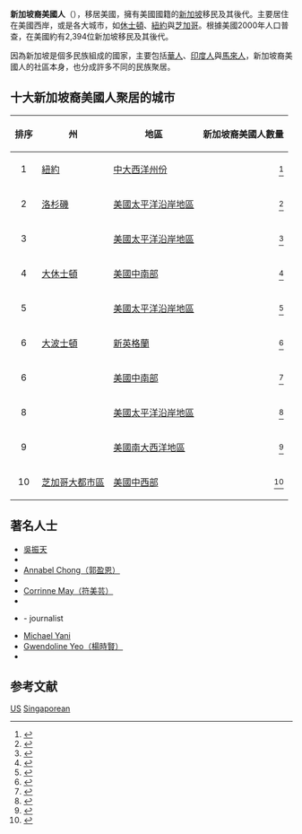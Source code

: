 {{Infobox Ethnic group
|group = 新加坡裔美國人<br><small>'''Singaporean Americans'''</small> 
| population = '''5,347''' （2010 美國人口普查）<br />'''30,148'''  （新加坡出生, 2013） <ref name="USCB">{{cite web|title=PLACE OF BIRTH FOR THE FOREIGN-BORN POPULATION IN THE UNITED STATES, Universe: Foreign-born population excluding population born at sea, 2007-2011 American Community Survey 5-Year Estimates|url=http://factfinder2.census.gov/faces/tableservices/jsf/pages/productview.xhtml?pid=ACS_11_5YR_B05006&prodType=table|publisher=United States Census Bureau|accessdate=16 July 2013|archive-date=2014-10-06|archive-url=https://web.archive.org/web/20141006080724/http://factfinder2.census.gov/faces/tableservices/jsf/pages/productview.xhtml?pid=ACS_11_5YR_B05006&prodType=table|dead-url=no}}</ref>
|popplace = [[芝加哥|芝加哥]]、[[紐約|紐約]]、[[西雅圖|西雅圖]]、[[洛杉磯|洛杉磯]]、[[舊金山|舊金山]]
|langs = [[美國英語|美國英語]]、[[新加坡英語|新加坡英語]]（新加坡式英語）<br>各種[[漢語|漢語]]（[[現代標準漢語|現代標準漢語]]、[[新加坡福建話|閩南語]]、[[粵語|粵語]]）<br>[[馬來語|馬來語]]<br>[[坦米爾語|坦米爾語]]
|rels = [[基督宗教|基督宗教]]（[[聖公會|聖公會]]、[[羅馬天主教|羅馬天主教]]）、[[佛教|佛教]]、[[道教|道教]]、[[遜尼派|遜尼派]][[伊斯蘭教|伊斯蘭教]]、[[印度教|印度教]]
| related  = [[新加坡華人|新加坡華人]]、[[美籍華人|美籍華人]]、[[新加坡印度人|新加坡印度人]]、[[新加坡馬來人|新加坡馬來人]]、{{link-en|坦米爾裔美國人|Tamil Americans}}、{{link-en|馬來西亞裔美國人|Malaysian_Americans}}
}}
'''新加坡裔美國人'''（{{lang-en|Singaporean American}}），移居美國，擁有美國國籍的[[新加坡|新加坡]]移民及其後代。主要居住在美國西岸，或是各大城市，如[[休士頓|休士頓]]、[[紐約|紐約]]與[[芝加哥|芝加哥]]。根據美國2000年人口普查，在美國約有2,394位新加坡移民及其後代。

因為新加坡是個多民族組成的國家，主要包括[[華人|華人]]、[[印度人|印度人]]與[[馬來人|馬來人]]，新加坡裔美國人的社區本身，也分成許多不同的民族聚居。

==十大新加坡裔美國人聚居的城市==
{| class="wikitable sortable"
! 排序
! 州
! 地區
! 新加坡裔美國人數量<br>{{small|祖先}}
|-
| align=center | 1
| [[紐約|紐約]]
| [[中大西洋州份|中大西洋州份]]
| align=right | {{Nts|533}}<ref>{{cite web|title=2010 New York-Northern New Jersey-Long Island|url=https://factfinder.census.gov/bkmk/table/1.0/en/DEC/10_SF2/SF2DP1/310M100US35620/popgroup~086|website=US Census Bureau|publisher=U.S. Department of Commerce|accessdate=6 July 2017|archive-url=https://archive.today/20200214004313/https://factfinder.census.gov/bkmk/table/1.0/en/DEC/10_SF2/SF2DP1/310M100US35620/popgroup~086|archive-date=2020-02-14|dead-url=yes}}</ref>
|-
| align=center | 2
| [[大洛杉磯地區|洛杉磯]]
| [[美國太平洋沿岸地區|美國太平洋沿岸地區]]
| align=right | {{Nts|505}}<ref>{{cite web|title=2010 Los Angeles-Long Beach-Santa Ana|url=https://factfinder.census.gov/bkmk/table/1.0/en/DEC/10_SF2/SF2DP1/310M100US31100/popgroup~086|website=US Census Bureau|publisher=U.S. Department of Commerce|accessdate=6 July 2017|archive-url=https://archive.today/20200214004357/https://factfinder.census.gov/bkmk/table/1.0/en/DEC/10_SF2/SF2DP1/310M100US31100/popgroup~086|archive-date=2020-02-14|dead-url=yes}}</ref>
|-
| align=center | 3
| {{link-en|San Francisco–Oakland–Hayward|San Francisco–Oakland–Hayward, CA Metropolitan Statistical Area}}
| [[美國太平洋沿岸地區|美國太平洋沿岸地區]]
| align=right | {{Nts|368}}<ref>{{cite web|title=2010 San Francisco-Oakland-Fremont|url=https://factfinder.census.gov/bkmk/table/1.0/en/DEC/10_SF2/SF2DP1//popgroup~086|website=US Census Bureau|publisher=U.S. Department of Commerce|accessdate=6 July 2017|archive-url=https://archive.today/20200213061309/https://factfinder.census.gov/bkmk/table/1.0/en/DEC/10_SF2/SF2DP1//popgroup~086|archive-date=2020-02-13|dead-url=yes}}</ref>
|-
| align=center | 4
| [[大休士頓|大休士頓]]
| [[美國中南部|美國中南部]]
| align=right | {{Nts|269}}<ref>{{cite web|title=2010 Houston-Sugar Land-Baytown|url=https://factfinder.census.gov/bkmk/table/1.0/en/DEC/10_SF2/SF2DP1/310M100US26420/popgroup~086|website=US Census Bureau|publisher=U.S. Department of Commerce|accessdate=6 July 2017|archive-url=https://archive.today/20200214004340/https://factfinder.census.gov/bkmk/table/1.0/en/DEC/10_SF2/SF2DP1/310M100US26420/popgroup~086|archive-date=2020-02-14|dead-url=yes}}</ref>
|-
| align=center | 5
| {{link-en|San Jose-Sunnyvale-Santa Clara|San Francisco–Oakland–Hayward, CA Metropolitan Statistical Area}}
| [[美國太平洋沿岸地區|美國太平洋沿岸地區]]
| align=right | {{Nts|255}}<ref>{{cite web|title=2010 San Jose-Sunnyvale-Santa Clara|url=https://factfinder.census.gov/bkmk/table/1.0/en/DEC/10_SF2/SF2DP1/310M100US41940/popgroup~086|website=US Census Bureau|publisher=U.S. Department of Commerce|accessdate=6 July 2017|archive-url=https://archive.today/20200214004340/https://factfinder.census.gov/bkmk/table/1.0/en/DEC/10_SF2/SF2DP1/310M100US41940/popgroup~086|archive-date=2020-02-14|dead-url=yes}}</ref>
|-
| align=center | 6
| [[大波士頓|大波士頓]]
| [[新英格蘭|新英格蘭]]
| align=right | {{Nts|185}}<ref>{{cite web|title=2010 Boston-Cambridge-Quincy|url=https://factfinder.census.gov/bkmk/table/1.0/en/DEC/10_SF2/SF2DP1/310M100US14460/popgroup~086|website=US Census Bureau|publisher=U.S. Department of Commerce|accessdate=6 July 2017|archive-url=https://archive.today/20200214004351/https://factfinder.census.gov/bkmk/table/1.0/en/DEC/10_SF2/SF2DP1/310M100US14460/popgroup~086|archive-date=2020-02-14|dead-url=yes}}</ref>
|-
| align=center | 6
| {{link-en|Dallas-Fort Worth Metroplex|Dallas-Fort Worth-Arlington}}
| [[美國中南部|美國中南部]]
| align=right | {{Nts|185}}<ref>{{cite web|title=2010 Dallas-Fort Worth-Arlington|url=https://factfinder.census.gov/bkmk/table/1.0/en/DEC/10_SF2/SF2DP1/310M100US19100/popgroup~086|website=US Census Bureau|publisher=U.S. Department of Commerce|accessdate=6 July 2017|archive-url=https://archive.today/20200214004334/https://factfinder.census.gov/bkmk/table/1.0/en/DEC/10_SF2/SF2DP1/310M100US19100/popgroup~086|archive-date=2020-02-14|dead-url=yes}}</ref>
|-
| align=center | 8
| {{link-en|Seattle metropolitan area|Seattle-Tacoma-Bellevue}}
| [[美國太平洋沿岸地區|美國太平洋沿岸地區]]
| align=right | {{Nts|173}}<ref>{{cite web|title=2010 Seattle-Tacoma-Bellevue|url=https://factfinder.census.gov/bkmk/table/1.0/en/DEC/10_SF2/SF2DP1/310M100US42660/popgroup~086|website=US Census Bureau|publisher=U.S. Department of Commerce|accessdate=6 July 2017|archive-url=https://archive.today/20200214004243/https://factfinder.census.gov/bkmk/table/1.0/en/DEC/10_SF2/SF2DP1/310M100US42660/popgroup~086|archive-date=2020-02-14|dead-url=yes}}</ref>
|-
| align=center | 9
| {{link-en|Washington metropolitan area|Washington-Arlington-Alexandria}}
| [[美國南大西洋地區|美國南大西洋地區]]
| align=right | {{Nts|165}}<ref>{{cite web|title=2010 Washington-Arlington-Alexandria|url=https://factfinder.census.gov/bkmk/table/1.0/en/DEC/10_SF2/SF2DP1/310M100US47900/popgroup~086|website=US Census Bureau|publisher=U.S. Department of Commerce|accessdate=6 July 2017|archive-url=https://archive.today/20200214004253/https://factfinder.census.gov/bkmk/table/1.0/en/DEC/10_SF2/SF2DP1/310M100US47900/popgroup~086|archive-date=2020-02-14|dead-url=yes}}</ref>
|-
| align=center | 10
| [[芝加哥大都市區|芝加哥大都市區]]
| [[美國中西部|美國中西部]]
| align=right | {{Nts|136}}<ref>{{cite web|title=2010 Chicago-Joliet-Naperville|url=https://factfinder.census.gov/bkmk/table/1.0/en/DEC/10_SF2/SF2DP1/310M100US16980/popgroup~086|website=US Census Bureau|publisher=U.S. Department of Commerce|accessdate=6 July 2017|archive-url=https://archive.today/20200214004415/https://factfinder.census.gov/bkmk/table/1.0/en/DEC/10_SF2/SF2DP1/310M100US16980/popgroup~086|archive-date=2020-02-14|dead-url=yes}}</ref>
|}

==著名人士==
* [[吳振天|吳振天]]
* {{link-en|Cal Bellini|Cal Bellini}}
* [[郭盈恩|Annabel Chong（郭盈恩）]]
* {{link-en|Neeraj Khemlani|Neeraj Khemlani}}
* [[符美芸|Corrinne May（符美芸）]] 
* {{link-en|Julia Nickson-Soul|Julia Nickson-Soul}}
* {{link-en|Sharon Tay|Sharon Tay}} - journalist
* [[麥可·亞尼|Michael Yani]] 
* [[楊時賢|Gwendoline Yeo（楊時賢）]] 
* {{link-en|萬斯祺|Alex Wan}}

==参考文献==
{{refs}}
{{亞裔美國人}}
{{海外新加坡裔}}


[[Category:新加坡裔|US]]
[[Category:亞洲裔美國人|Singaporean]]